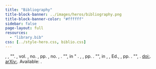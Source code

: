 ```yaml
---
title: "Bibliography"
title-block-banner: ../images/heros/bibliography.png
title-block-banner-color: "#ffffff"
sidebar: false
page-layout: full
resources: 
  - "library.bib"
css: [../style-hero.css, biblio.css]
---
```


```{=html}
<script
  type="text/javascript"
  src="https://cdn.jsdelivr.net/gh/pcooksey/bibtex-js@1.0.0/src/bibtex_js.js"
></script>
<bibtex src="library.bib"></bibtex>

<div class="bibtex_template">
  <div class="bibtexVar bibtex-citation" id="+BIBTEXKEY+" extra="BIBTEXKEY">
    <!-- author -->
    <span class="author" max="3">
      <span class="if von"><span class="von"> </span></span
      ><span class="last"></span
      ><span class="if junior"> <span class="junior"></span></span>,
      <span class="first_initial"></span></span
    >,
    <!-- title, journal, year etc -->
    <span class="if BIBTEXTYPEKEY==ARTICLE">
      "<span class="title"></span>". <em><span class="journal"></span></em>,
      <span class="if volume">vol. <span class="volume"></span>, </span>
      <span class="if number">no. <span class="number"></span>, </span>
      <span class="if pages">pp. <span class="pages"></span>, </span>
      <span class="if month">no. <span class="month"></span>, </span>
      <span class="year"></span>.
    </span>
    <span class="if BIBTEXTYPEKEY==BOOK || BIBTEXTYPEKEY==INBOOK">
      <span class="if chapter">"<span class="chapter"></span>", in "</span>
      <em><span class="title"></span></em>. <span class="publisher"></span>,
      <span class="year"></span>
      <span class="if pages">, pp. <span class="pages"></span></span>.
    </span>
    <span class="if BIBTEXTYPEKEY==INPROCEEDINGS">
      "<span class="title"></span>", in
      <em><span class="booktitle"></span></em>,
      <span class="if editor"><span class="editor"></span>, Ed., </span>
      <span class="if month"><span class="month"></span> </span>
      <span class="year"></span>
      <span class="if pages">, pp. <span class="pages"></span></span>.
    </span>
    <span class="if BIBTEXTYPEKEY==MISC">
      "<span class="title"></span>", <span class="year"></span>.
    </span>
    <!-- doi / url -->
    <span class="if doi">
      <a class="bibtexVar" href="http://dx.doi.org/+DOI+" extra="doi"
        >doi:<span class="doi"></span></a
      >.
    </span>
    <span class="if !doi">
      <span class="if arxivid">
        <a
          class="bibtexVar"
          href="https://arxiv.org/abs/+ARXIVID+"
          extra="arxivid"
          >arXiv:<span class="arxivid"></span></a
        >.
      </span>
      <span class="if !arxivid">
        <span class="if url">
          Available: <a class="url"><span class="url"></span></a>.
        </span>
      </span>
    </span>
  </div>
</div>

<div id="bibtex_display" callback="add_anchors(bibtex_display)"></div>

<script src="https://cdn.jsdelivr.net/npm/anchor-js/anchor.min.js"></script>
<script>
  function add_anchors(bibtex_display) {
    anchors.add(".bibtex-citation");
    if (window.location.hash != "") {
      window.location.href = window.location.hash;
    }
  }
</script>
```
